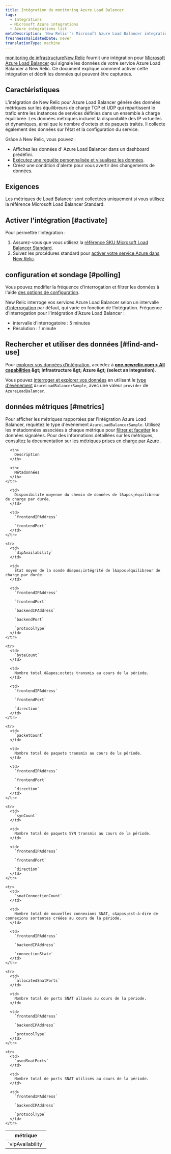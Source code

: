 ```yaml
---
title: Intégration du monitoring Azure Load Balancer
tags:
  - Integrations
  - Microsoft Azure integrations
  - Azure integrations list
metaDescription: 'New Relic''s Microsoft Azure Load Balancer integration: what data it reports, and how to enable it.'
freshnessValidatedDate: never
translationType: machine
---
```


[monitoring de infrastructureNew Relic](/docs/infrastructure) fournit une intégration pour [Microsoft Azure Load Balancer](https://docs.microsoft.com/en-us/azure/load-balancer/) qui signale les données de votre service Azure Load Balancer à New Relic. Ce document explique comment activer cette intégration et décrit les données qui peuvent être capturées.

## Caractéristiques

L’intégration de New Relic pour Azure Load Balancer génère des données métriques sur les équilibreurs de charge TCP et UDP qui répartissent le trafic entre les instances de services définies dans un ensemble à charge équilibrée. Les données métriques incluent la disponibilité des IP virtuelles et dynamiques, ainsi que le nombre d&apos;octets et de paquets traités. Il collecte également des données sur l’état et la configuration du service.

Grâce à New Relic, vous pouvez :

* Affichez les données d’ Azure Load Balancer dans un dashboard prédéfini.
* [Exécutez une requête personnalisée et visualisez les données](/docs/using-new-relic/data/understand-data/query-new-relic-data).
* Créez une condition d&apos;alerte pour vous avertir des changements de données.

## Exigences

Les métriques de Load Balancer sont collectées uniquement si vous utilisez la référence Microsoft Load Balancer Standard.

## Activer l&apos;intégration [#activate]

Pour permettre l’intégration :

1. Assurez-vous que vous utilisez la [référence SKU Microsoft Load Balancer Standard](#requirements).
2. Suivez les procédures standard pour [activer votre service Azure dans New Relic](/docs/infrastructure/microsoft-azure-integrations/getting-started/activate-azure-integrations).

## configuration et sondage [#polling]

Vous pouvez modifier la fréquence d&apos;interrogation et filtrer les données à l&apos;aide [des options de configuration](/docs/integrations/new-relic-integrations/getting-started/configure-polling-frequency-data-collection-cloud-integrations).

New Relic interroge vos services Azure Load Balancer selon un intervalle [d’interrogation](/docs/integrations/microsoft-azure-integrations/getting-started/azure-integration-polling) par défaut, qui varie en fonction de l’intégration. Fréquence d&apos;interrogation pour l&apos;intégration d&apos;Azure Load Balancer :

* intervalle d&apos;interrogatoire : 5 minutes
* Résolution : 1 minute

## Rechercher et utiliser des données [#find-and-use]

Pour [explorer vos données d’intégration](/docs/infrastructure/integrations/find-use-infrastructure-integration-data), accédez à <DNT>**[one.newrelic.com &gt; All capabilities](https://one.newrelic.com/all-capabilities) &amp;gt; Infrastructure &amp;gt; Azure &amp;gt; (select an integration)**</DNT>.

Vous pouvez [interroger et explorer vos données](/docs/using-new-relic/data/understand-data/query-new-relic-data) en utilisant le [type d&apos;événement](/docs/data-apis/understand-data/new-relic-data-types/#event-data) `AzureLoadBalancerSample`, avec une valeur `provider` de `AzureLoadBalancer`.

## données métriques [#metrics]

Pour afficher les métriques rapportées par l&apos;intégration Azure Load Balancer, requêtez le type d&apos;événement `AzureLoadBalancerSample`. Utilisez les métadonnées associées à chaque métrique pour [filtrer et facetter](/docs/infrastructure/integrations-getting-started/getting-started/understand-integration-data-data-types#metric) les données signalées. Pour des informations détaillées sur les métriques, consultez la documentation sur [les métriques prises en charge par Azure ](https://docs.microsoft.com/en-us/azure/azure-monitor/platform/metrics-supported#microsoftnetworkloadbalancers).

<table>
  <thead>
    <tr>
      <th style={{ width: "250px" }}>
        métrique
      </th>

      <th>
        Description
      </th>

      <th>
        Métadonnées
      </th>
    </tr>
  </thead>

  <tbody>
    <tr>
      <td>
        `vipAvailability`
      </td>

      <td>
        Disponibilité moyenne du chemin de données de l&apos;équilibreur de charge par durée.
      </td>

      <td>
        `frontendIPAddress`

        `frontendPort`
      </td>
    </tr>

    <tr>
      <td>
        `dipAvailability`
      </td>

      <td>
        État moyen de la sonde d&apos;intégrité de l&apos;équilibreur de charge par durée.
      </td>

      <td>
        `frontendIPAddress`

        `frontendPort`

        `backendIPAddress`

        `backendPort`

        `protocolType`
      </td>
    </tr>

    <tr>
      <td>
        `byteCount`
      </td>

      <td>
        Nombre total d&apos;octets transmis au cours de la période.
      </td>

      <td>
        `frontendIPAddress`

        `frontendPort`

        `direction`
      </td>
    </tr>

    <tr>
      <td>
        `packetCount`
      </td>

      <td>
        Nombre total de paquets transmis au cours de la période.
      </td>

      <td>
        `frontendIPAddress`

        `frontendPort`

        `direction`
      </td>
    </tr>

    <tr>
      <td>
        `synCount`
      </td>

      <td>
        Nombre total de paquets SYN transmis au cours de la période.
      </td>

      <td>
        `frontendIPAddress`

        `frontendPort`

        `direction`
      </td>
    </tr>

    <tr>
      <td>
        `snatConnectionCount`
      </td>

      <td>
        Nombre total de nouvelles connexions SNAT, c&apos;est-à-dire de connexions sortantes créées au cours de la période.
      </td>

      <td>
        `frontendIPAddress`

        `backendIPAddress`

        `connectionState`
      </td>
    </tr>

    <tr>
      <td>
        `allocatedSnatPorts`
      </td>

      <td>
        Nombre total de ports SNAT alloués au cours de la période.
      </td>

      <td>
        `frontendIPAddress`

        `backendIPAddress`

        `protocolType`
      </td>
    </tr>

    <tr>
      <td>
        `usedSnatPorts`
      </td>

      <td>
        Nombre total de ports SNAT utilisés au cours de la période.
      </td>

      <td>
        `frontendIPAddress`

        `backendIPAddress`

        `protocolType`
      </td>
    </tr>
  </tbody>
</table>
